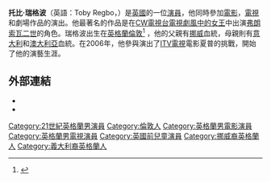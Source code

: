 {{refimprove|time=2014-07-27T12:30:44+00:00}}
{{expand|time=2014-07-27T12:30:26+00:00}}
'''托比·瑞格波'''（英語：Toby Regbo，{{bd|1991年|10月18日|catIdx=R}}）是[[英國|英國]]的一位[[演員|演員]]，他同時參加[[電影|電影]]，[[電視|電視]]和劇場作品的演出。他最著名的作品是在[[CW電視台|CW電視台]][[電視劇|電視劇]][[風中的女王|風中的女王]]中出演[[弗朗索瓦二世|弗朗索瓦二世]]的角色。瑞格波出生在[[英格蘭|英格蘭]][[倫敦|倫敦]]<ref>{{Cite web |url=http://cwtampa.cbslocal.com/2013/07/22/meet-the-royal-court-from-reign/ |title=存档副本 |accessdate=2014-07-27 |archive-date=2017-05-23 |archive-url=https://web.archive.org/web/20170523151742/http://cwtampa.cbslocal.com/2013/07/22/meet-the-royal-court-from-reign/ |dead-url=no }}</ref> ，他的父親有[[挪威|挪威]]血統，母親則有[[意大利|意大利]]和[[澳大利亞|澳大利亞]]血統。在2006年，他參與演出了[[ITV電視|ITV電視]]電影夏普的挑戰，開始了他的演藝生涯。

==外部連結 ==
{{Commons category|Toby Regbo}}
* {{IMDb name|2269396}}
* {{twitter|toby_regbo}}

{{DEFAULTSORT:Regbo, Toby}}
[[Category:21世紀英格蘭男演員|Category:21世紀英格蘭男演員]]
[[Category:倫敦人|Category:倫敦人]]
[[Category:英格蘭男電影演員|Category:英格蘭男電影演員]]
[[Category:英格蘭男電視演員|Category:英格蘭男電視演員]]
[[Category:英國前兒童演員|Category:英國前兒童演員]]
[[Category:挪威裔英格蘭人|Category:挪威裔英格蘭人]]
[[Category:義大利裔英格蘭人|Category:義大利裔英格蘭人]]